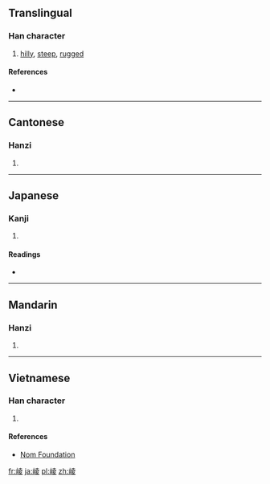 ==Translingual==

===Han character===
{{Han char|rn=46|rad=山|as=08|sn=11|four=2474<sub>7</sub>|canj=山土金水 (UGCE)|ids=⿰[[山]][[夌]]}}

# [[hilly]], [[steep]], [[rugged]]

====References====
* {{Han ref|kx=0314.130|dkj=08184|dj=0615.040|hdz=10777.040|uh=5D1A|ud=23834|bh=D4F7|bd=54519}}

----

==Cantonese==

===Hanzi===
{{yue-hanzi|jyut=[[ling4]]|y=ling4}}

# {{defn|lang=yue|sort=山08}}

----

==Japanese==

===Kanji===
{{ja-kanji|grade=|rs=山08}}

# {{defn|lang=ja|sort=山08}}

====Readings====
* {{ja-readings|on=[[りょう]] (ryō)|kun=}}

----

==Mandarin==

===Hanzi===
{{cmn-hanzi|pin=[[léng]] ([[leng2]])|wg=leng<sup>2</sup>}}

# {{defn|lang=cmn|sort=山08}}

----

==Vietnamese==

===Han character===
{{vi-readings|rs=山08| hanviet = lăng}}

# {{defn|lang=vi|sort=山08}}

====References====
*[http://nomfoundation.org/common/nom_details.php?codepoint=5d1a Nom Foundation]

[[fr:崚]]
[[ja:崚]]
[[pl:崚]]
[[zh:崚]]